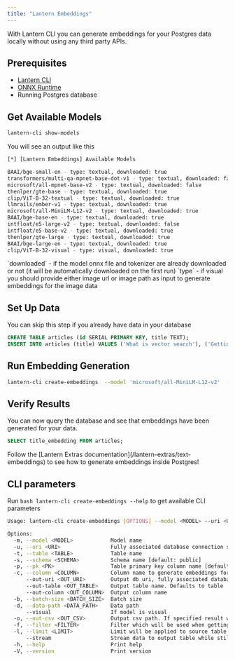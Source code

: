 ```yaml
---
title: "Lantern Embeddings"
---
```


With Lantern CLI you can generate embeddings for your Postgres data locally without using any third party APIs.

## Prerequisites
- [Lantern CLI](/lantern-cli/overview)
- [ONNX Runtime](/lantern-cli/install-onnx-runtime)
- Running Postgres database

## Get Available Models

```bash
lantern-cli show-models
```

You will see an output like this

```bash
[*] [Lantern Embeddings] Available Models

BAAI/bge-small-en - type: textual, downloaded: true
transformers/multi-qa-mpnet-base-dot-v1 - type: textual, downloaded: false
microsoft/all-mpnet-base-v2 - type: textual, downloaded: false
thenlper/gte-base - type: textual, downloaded: true
clip/ViT-B-32-textual - type: textual, downloaded: true
llmrails/ember-v1 - type: textual, downloaded: true
microsoft/all-MiniLM-L12-v2 - type: textual, downloaded: true
BAAI/bge-base-en - type: textual, downloaded: true
intfloat/e5-large-v2 - type: textual, downloaded: false
intfloat/e5-base-v2 - type: textual, downloaded: true
thenlper/gte-large - type: textual, downloaded: true
BAAI/bge-large-en - type: textual, downloaded: true
clip/ViT-B-32-visual - type: visual, downloaded: true
```

<Note>
`downloaded` - if the model onnx file and tokenizer are already downloaded or not (it will be automatically downloaded on the first run)
`type` - if visual you should provide either image url or image path as input to generate embeddings for the image data
</Note>

## Set Up Data
<Note>
You can skip this step if you already have data in your database
</Note>

```sql
CREATE TABLE articles (id SERIAL PRIMARY KEY, title TEXT);
INSERT INTO articles (title) VALUES ('What is vector search'), ('Getting your AI application up and running in minutes'), ('HNSW vs IVFFLAT');
```

## Run Embedding Generation
```bash
lantern-cli create-embeddings  --model 'microsoft/all-MiniLM-L12-v2'  --uri 'postgresql://[username]:[password]@localhost:5432/[db]' --table "articles" --column "title" --out-column "title_embedding" --pk id --batch-size 100
```

## Verify Results
You can now query the database and see that embeddings have been generated for your data.

```sql
SELECT title_embedding FROM articles;
```

<Note>
Follow the [Lantern Extras documentation](/lantern-extras/text-embeddings) to see how to generate embeddings inside Postgres!
</Note>

## CLI parameters

Run `bash lantern-cli create-embeddings --help` to get available CLI parameters
```bash
Usage: lantern-cli create-embeddings [OPTIONS] --model <MODEL> --uri <URI> --table <TABLE> --column <COLUMN> --out-column <OUT_COLUMN>

Options:
  -m, --model <MODEL>            Model name
  -u, --uri <URI>                Fully associated database connection string including db name
  -t, --table <TABLE>            Table name
  -s, --schema <SCHEMA>          Schema name [default: public]
  -p, --pk <PK>                  Table primary key column name [default: id]
  -c, --column <COLUMN>          Column name to generate embeddings for
      --out-uri <OUT_URI>        Output db uri, fully associated database connection string including db name. Defaults to
      --out-table <OUT_TABLE>    Output table name. Defaults to table
      --out-column <OUT_COLUMN>  Output column name
  -b, --batch-size <BATCH_SIZE>  Batch size
  -d, --data-path <DATA_PATH>    Data path
      --visual                   If model is visual
  -o, --out-csv <OUT_CSV>        Output csv path. If specified result will be written in csv instead of database
  -f, --filter <FILTER>          Filter which will be used when getting data from source table
  -l, --limit <LIMIT>            Limit will be applied to source table if specified
      --stream                   Stream data to output table while still generating
  -h, --help                     Print help
  -V, --version                  Print version
```
